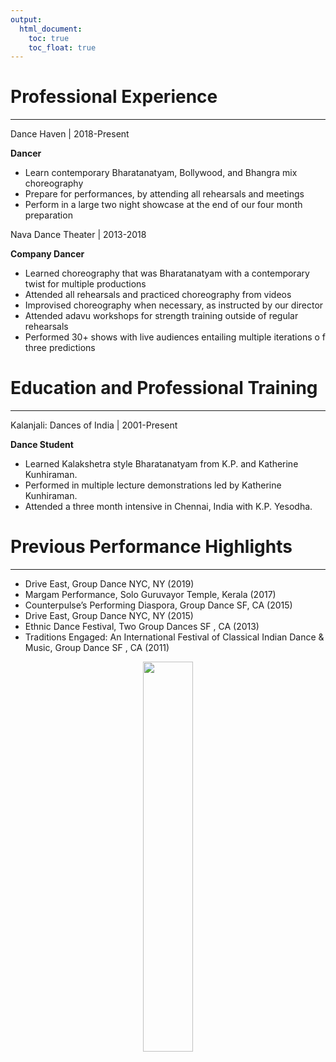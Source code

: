 ```yaml
---
output:
  html_document:
    toc: true
    toc_float: true
---
```


# Professional Experience

---

Dance Haven | 2018-Present

**Dancer**

* Learn contemporary Bharatanatyam, Bollywood, and Bhangra mix
choreography
* Prepare for performances, by attending all rehearsals and meetings
* Perform in a large two night showcase at the end of our four month preparation

Nava Dance Theater | 2013-2018

**Company Dancer**

* Learned choreography that was Bharatanatyam with a contemporary twist for
multiple productions
* Attended all rehearsals and practiced choreography from videos
* Improvised choreography when necessary, as instructed by our director
* Attended adavu workshops for strength training outside of regular rehearsals
* Performed 30+ shows with live audiences entailing multiple iterations o f three
predictions

# Education and Professional Training

---

Kalanjali: Dances of India | 2001-Present

**Dance Student**

* Learned Kalakshetra style Bharatanatyam from K.P. and Katherine Kunhiraman.
* Performed in multiple lecture demonstrations led by Katherine Kunhiraman.
* Attended a three month intensive in Chennai, India with K.P. Yesodha.

# Previous Performance Highlights

---

* Drive East, Group Dance NYC, NY (2019)
* Margam Performance, Solo Guruvayor Temple, Kerala (2017)
* Counterpulse’s Performing Diaspora, Group Dance SF, CA (2015)
* Drive East, Group Dance NYC, NY (2015)
* Ethnic Dance Festival, Two Group Dances SF , CA (2013)
* Traditions Engaged: An International Festival of Classical Indian Dance & Music, Group Dance SF , CA (2011)

<center><img src="DancerT.jpg" style="width:40%"></center>
